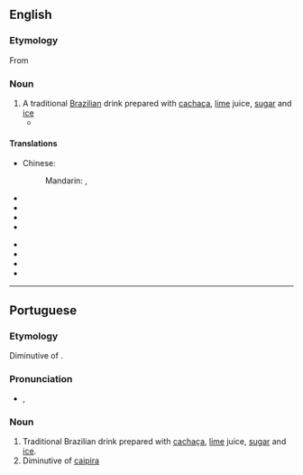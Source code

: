 ==English==
{{wikipedia}}
===Etymology===

From {{etyl|pt}} {{term|lang=pt|caipirinha}}

===Noun===
{{en-noun}}

# A traditional [[Brazilian]] drink prepared with [[cachaça]], [[lime]] juice, [[sugar]] and [[ice]]
#*{{quote-news|year=2007|date=September 20|author=Eric Wilson|title=Blame It on Rio and Gisele|work=New York Times|url=http://www.nytimes.com/2007/09/20/fashion/shows/20ROW.html
|passage=They thought of, I don’t know, monkeys and '''caipirinhas''' and samba.” }}

====Translations====
{{trans-top}}
* Chinese:
*: Mandarin: {{t|zh|凱匹林納雞尾酒|sc=Hani}}, {{t|zh|凯匹林纳鸡尾酒|tr=kǎipǐlínnà jīwěijiǔ|sc=Hani}}
* {{trreq|Finnish}}
* {{trreq|French}}
* {{trreq|German}}
* {{trreq|Japanese}}
{{trans-mid}}
* {{trreq|Portugese}}
* {{trreq|Russian}}
* {{trreq|Spanish}}
* {{trreq|Swedish}}
{{trans-bottom}}

----

==Portuguese==

===Etymology===
Diminutive of {{term|caipira||hillbilly|lang=pt}}.

===Pronunciation===
* {{IPA|/kajpiˈriɲa/|lang=pt}}, {{SAMPA|/kajpi"riJa/}}

===Noun===
{{infl|pt|noun|g=f|plural|caipirinhas}}

# Traditional Brazilian drink prepared with [[cachaça]], [[lime]] juice, [[sugar]] and [[ice]].
# Diminutive of [[caipira]]